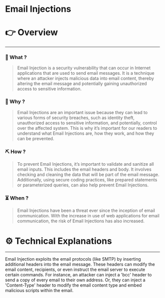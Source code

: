 # Email Injections


# 👉 Overview

---

### 👀 What ?

> Email Injection is a security vulnerability that can occur in Internet applications that are used to send email messages. It is a technique where an attacker injects malicious data into email content, thereby altering the email message and potentially gaining unauthorized access to sensitive information.
> 

### 🧐 Why ?

> Email Injections are an important issue because they can lead to various forms of security breaches, such as identity theft, unauthorized access to sensitive information, and potentially, control over the affected system. This is why it’s important for our readers to understand what Email Injections are, how they work, and how they can be prevented.
> 

### ⛏️ How ?

> To prevent Email Injections, it’s important to validate and sanitize all email inputs. This includes the email headers and body. It involves checking and cleaning the data that will be part of the email message. Additionally, using secure coding practices, like prepared statements or parameterized queries, can also help prevent Email Injections.
> 

### ⏳ When ?

> Email Injections have been a threat ever since the inception of email communication. With the increase in use of web applications for email communication, the risk of Email Injections has also increased.
> 

# ⚙️ Technical Explanations

---

Email Injection exploits the email protocols (like SMTP) by inserting additional headers into the email message. These headers can modify the email content, recipients, or even instruct the email server to execute certain commands. For instance, an attacker can inject a 'bcc' header to send a copy of every email to their own address. Or, they can inject a 'Content-Type' header to modify the email content type and embed malicious scripts within the email.
